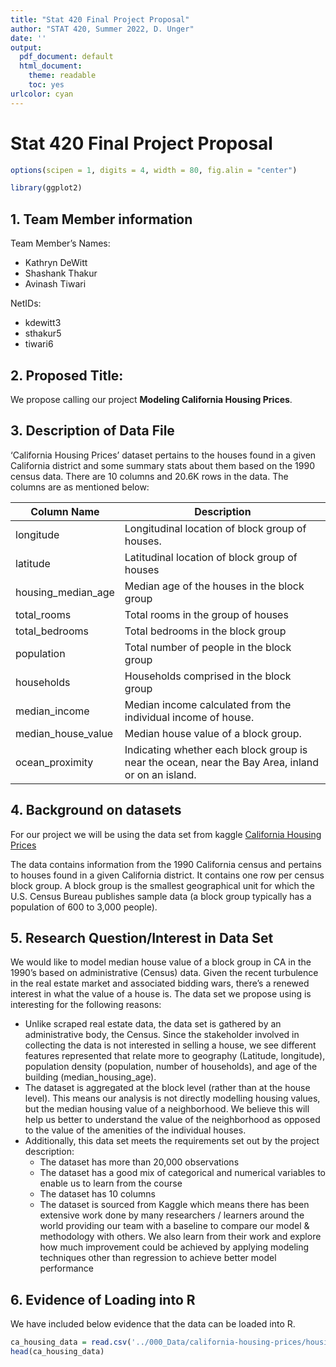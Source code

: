 ```yaml
---
title: "Stat 420 Final Project Proposal"
author: "STAT 420, Summer 2022, D. Unger"
date: ''
output:
  pdf_document: default
  html_document: 
    theme: readable
    toc: yes  
urlcolor: cyan
---
```


# Stat 420 Final Project Proposal

```r
options(scipen = 1, digits = 4, width = 80, fig.alin = "center")

library(ggplot2)
```

## 1. Team Member information

Team Member's Names: 

 - Kathryn DeWitt
 - Shashank Thakur
 - Avinash Tiwari

NetIDs: 

 - kdewitt3
 - sthakur5
 - tiwari6

## 2. Proposed Title: 

We propose calling our project **Modeling California Housing Prices**.

## 3. Description of Data File

'California Housing Prices' dataset pertains to the houses found in a given California district and some summary stats about them based on the 1990 census data. There are 10 columns and 20.6K rows in the data. The columns are as mentioned below: 

| **Column Name**    	   | **Description**                                                                                   	|
|------------------------|---------------------------------------------------------------------------------------------------	|
| longitude          	   | Longitudinal location of block group of houses.                                                     |
| latitude           	   | Latitudinal location of block group of houses                                                     	|
| housing_median_age 	   | Median age of the houses in the block group                                                       	|
| total_rooms        	   | Total rooms in the group of houses                                                                	|
| total_bedrooms     	   | Total bedrooms in the block group                                                                 	|
| population         	   | Total number of people in the block group                                                         	|
| households         	   | Households comprised in the block group                                                           	|
| median_income      	   | Median income calculated from the individual income of house.                                     	|
| median_house_value 	   | Median house value of a block group.                                                              	|
| ocean_proximity    	   | Indicating whether each block group is near the ocean, near the Bay Area, inland or on an island. 	|


## 4. Background on datasets

For our project we will be using the data set from kaggle [California Housing Prices](https://www.kaggle.com/datasets/camnugent/california-housing-prices)

The data contains information from the 1990 California census and pertains to houses found in a given California district. It contains one row per census block group. A block group is the smallest geographical unit for which the U.S. Census Bureau publishes sample data (a block group typically has a population of 600 to 3,000 people).


## 5. Research Question/Interest in Data Set

We would like to model median house value of a block group in CA in the 1990's based on administrative (Census) data. Given the recent turbulence in the real estate market and associated bidding wars, there's a renewed interest in what the value of a house is. The data set we propose using is interesting for the following reasons:

- Unlike scraped real estate data, the data set is gathered by an administrative body, the Census. Since the stakeholder involved in collecting the data is not interested in selling a house, we see different features represented that relate more to geography (Latitude, longitude), population density (population, number of households), and age of the building (median_housing_age).
- The dataset is aggregated at the block level (rather than at the house level). This means our analysis is not directly modelling housing values, but the median housing value of a neighborhood. We  believe this will help us better to understand the value of the neighborhood as opposed to the value of the amenities of the individual houses.
- Additionally, this data set meets the requirements set out by the project description:
   - The dataset has more than 20,000 observations
   - The dataset has a good mix of categorical and numerical variables to enable us to learn from the course
   - The dataset has 10 columns
   - The dataset is sourced from Kaggle which means there has been extensive work done by many researchers / learners around the world providing our team with a baseline to compare our model & methodology with others. We also learn from their work and explore how much improvement could be achieved by applying modeling techniques other than regression to achieve better model performance


## 6. Evidence of Loading into R

We have included below evidence that the data can be loaded into R.

```r
ca_housing_data = read.csv('../000_Data/california-housing-prices/housing.csv')
head(ca_housing_data)
```



